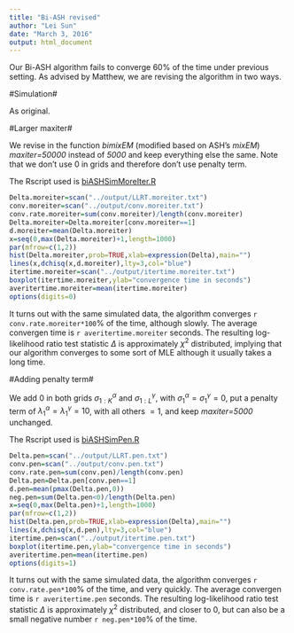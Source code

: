 ```yaml
---
title: "Bi-ASH revised"
author: "Lei Sun"
date: "March 3, 2016"
output: html_document
---
```


Our Bi-ASH algorithm fails to converge 60\% of the time under previous setting.  As advised by Matthew, we are revising the algorithm in two ways.

#Simulation#

As original.

#Larger maxiter#

We revise in the function *bimixEM* (modified based on ASH's *mixEM*) *maxiter=50000* instead of *5000* and keep everything else the same.  Note that we don't use 0 in grids and therefore don't use penalty term.

The Rscript used is [biASHSimMoreIter.R](../code/biASHSimMoreIter.R)

```r
Delta.moreiter=scan("../output/LLRT.moreiter.txt")
conv.moreiter=scan("../output/conv.moreiter.txt")
conv.rate.moreiter=sum(conv.moreiter)/length(conv.moreiter)
Delta.moreiter=Delta.moreiter[conv.moreiter==1]
d.moreiter=mean(Delta.moreiter)
x=seq(0,max(Delta.moreiter)+1,length=1000)
par(mfrow=c(1,2))
hist(Delta.moreiter,prob=TRUE,xlab=expression(Delta),main="")
lines(x,dchisq(x,d.moreiter),lty=3,col="blue")
itertime.moreiter=scan("../output/itertime.moreiter.txt")
boxplot(itertime.moreiter,ylab="convergence time in seconds")
averitertime.moreiter=mean(itertime.moreiter)
options(digits=0)
```

It turns out with the same simulated data, the algorithm converges `r conv.rate.moreiter*100`\% of the time, although slowly.  The average convergen time is `r averitertime.moreiter` seconds.  The resulting log-likelihood ratio test statistic $\Delta$ is approximately $\chi^2$ distributed, implying that our algorithm converges to some sort of MLE although it usually takes a long time.

#Adding penalty term#

We add 0 in both grids $\sigma_{1:K}^\alpha$ and $\sigma_{1:L}^\gamma$, with $\sigma_1^\alpha=\sigma_1^\gamma=0$, put a penalty term of $\lambda_1^\alpha=\lambda_1^\gamma=10$, with all others $=1$, and keep *maxiter=5000* unchanged.

The Rscript used is [biASHSimPen.R](../code/biASHSimPen.R)

```r
Delta.pen=scan("../output/LLRT.pen.txt")
conv.pen=scan("../output/conv.pen.txt")
conv.rate.pen=sum(conv.pen)/length(conv.pen)
Delta.pen=Delta.pen[conv.pen==1]
d.pen=mean(pmax(Delta.pen,0))
neg.pen=sum(Delta.pen<0)/length(Delta.pen)
x=seq(0,max(Delta.pen)+1,length=1000)
par(mfrow=c(1,2))
hist(Delta.pen,prob=TRUE,xlab=expression(Delta),main="")
lines(x,dchisq(x,d.pen),lty=3,col="blue")
itertime.pen=scan("../output/itertime.pen.txt")
boxplot(itertime.pen,ylab="convergence time in seconds")
averitertime.pen=mean(itertime.pen)
options(digits=1)
```

It turns out with the same simulated data, the algorithm converges `r conv.rate.pen*100`\% of the time, and very quickly.  The average convergen time is `r averitertime.pen` seconds.  The resulting log-likelihood ratio test statistic $\Delta$ is approximately $\chi^2$ distributed, and closer to $0$, but can also be a small negative number `r neg.pen*100`\% of the time.